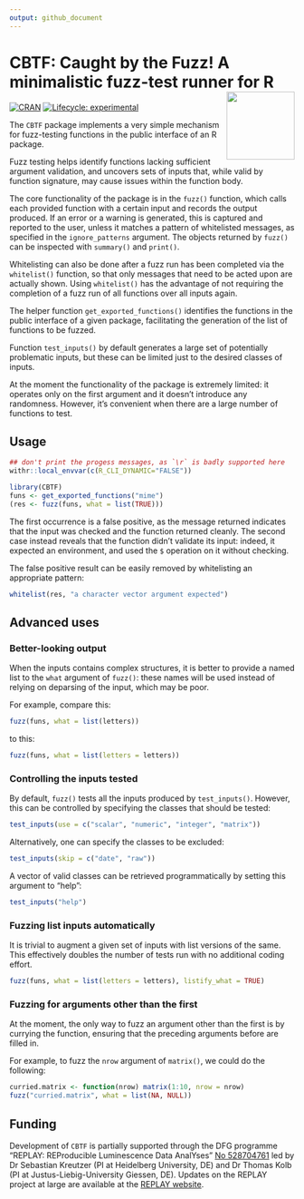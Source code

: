 ```yaml
---
output: github_document
---
```


# CBTF: Caught by the Fuzz! A minimalistic fuzz-test runner for R<a href="https://www.youtube.com/watch?v=uJ-mpul94eo"><img src="man/figures/logo.png" align="right" height="120" /></a>

<!-- badges: start -->
[![CRAN](https://www.r-pkg.org/badges/version/CBTF)](https://CRAN.R-project.org/package=CBTF)
[![Lifecycle: experimental](https://img.shields.io/badge/lifecycle-experimental-orange.svg)](https://lifecycle.r-lib.org/articles/stages.html#experimental)
<!-- badges: end -->

The `CBTF` package implements a very simple mechanism for fuzz-testing
functions in the public interface of an R package.

Fuzz testing helps identify functions lacking sufficient argument validation,
and uncovers sets of inputs that, while valid by function signature, may
cause issues within the function body.

The core functionality of the package is in the `fuzz()` function, which calls
each provided function with a certain input and records the output produced.
If an error or a warning is generated, this is captured and reported to the
user, unless it matches a pattern of whitelisted messages, as specified in
the `ignore_patterns` argument. The objects returned by `fuzz()` can be
inspected with `summary()` and `print()`.

Whitelisting can also be done after a fuzz run has been completed via the
`whitelist()` function, so that only messages that need to be acted upon are
actually shown. Using `whitelist()` has the advantage of not requiring the
completion of a fuzz run of all functions over all inputs again.

The helper function `get_exported_functions()` identifies the functions
in the public interface of a given package, facilitating the generation of
the list of functions to be fuzzed.

Function `test_inputs()` by default generates a large set of potentially
problematic inputs, but these can be limited just to the desired classes of
inputs.

At the moment the functionality of the package is extremely limited: it
operates only on the first argument and it doesn't introduce any randomness.
However, it's convenient when there are a large number of functions to test.

## Usage

```r
## don't print the progess messages, as `\r` is badly supported here
withr::local_envvar(c(R_CLI_DYNAMIC="FALSE"))
```

```r
library(CBTF)
funs <- get_exported_functions("mime")
(res <- fuzz(funs, what = list(TRUE)))
```

The first occurrence is a false positive, as the message returned indicates
that the input was checked and the function returned cleanly. The second case
instead reveals that the function didn't validate its input: indeed, it
expected an environment, and used the `$` operation on it without checking.

The false positive result can be easily removed by whitelisting an appropriate
pattern:
```r
whitelist(res, "a character vector argument expected")
```

## Advanced uses

### Better-looking output

When the inputs contains complex structures, it is better to provide a named
list to the `what` argument of `fuzz()`: these names will be used instead of
relying on deparsing of the input, which may be poor.

For example, compare this:
```r
fuzz(funs, what = list(letters))
```
to this:
```r
fuzz(funs, what = list(letters = letters))
```

### Controlling the inputs tested

By default, `fuzz()` tests all the inputs produced by `test_inputs()`.
However, this can be controlled by specifying the classes that should be
tested:
```r
test_inputs(use = c("scalar", "numeric", "integer", "matrix"))
```

Alternatively, one can specify the classes to be excluded:
```r
test_inputs(skip = c("date", "raw"))
```

A vector of valid classes can be retrieved programmatically by setting this
argument to "help":
```r
test_inputs("help")
```

### Fuzzing list inputs automatically

It is trivial to augment a given set of inputs with list versions of the same.
This effectively doubles the number of tests run with no additional coding
effort.
```r
fuzz(funs, what = list(letters = letters), listify_what = TRUE)
```

### Fuzzing for arguments other than the first

At the moment, the only way to fuzz an argument other than the first is by
currying the function, ensuring that the preceding arguments before are
filled in.

For example, to fuzz the `nrow` argument of `matrix()`, we could do the
following:

```r
curried.matrix <- function(nrow) matrix(1:10, nrow = nrow)
fuzz("curried.matrix", what = list(NA, NULL))
```

## Funding

Development of `CBTF` is partially supported through the DFG programme
"REPLAY: REProducible Luminescence Data AnalYses"
[No 528704761](https://gepris.dfg.de/gepris/projekt/528704761?language=en)
led by Dr Sebastian Kreutzer (PI at Heidelberg University, DE) and Dr
Thomas Kolb (PI at Justus-Liebig-University Giessen, DE).
Updates on the REPLAY project at large are available at the
[REPLAY website](https://r-lum.github.io/REPLAY-website/).
